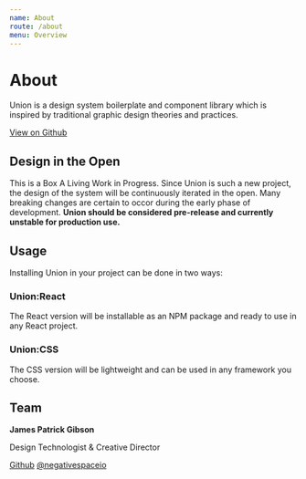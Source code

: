 ```yaml
---
name: About
route: /about
menu: Overview
---
```


<!-- // import { Box, Text, Stack } from "../../../union/components/components" -->

# About

Union is a design system boilerplate and component library which is inspired by traditional graphic design theories and practices.

[View on Github](https://github.com/jamespatrickgibson/union)

## Design in the Open

<Box>
  <Text>This is a Box</Text>
</Box>

<Stack>
  <Text size="1">A Living Work in Progress.</Text>
  <Text>Since Union is such a new project, the design of the system will be continuously iterated in the open. Many breaking changes are certain to occor during the early phase of development.</Text>

  <Text>
    <strong>
      Union should be considered pre-release and currently unstable for production use.
    </strong>
  </Text>
</Stack>

## Usage

<Text size="1">Installing Union in your project can be done in two ways:</Text>

### Union:React

The React version will be installable as an NPM package and ready to use in any React project.

### Union:CSS

The CSS version will be lightweight and can be used in any framework you choose.

## Team

**James Patrick Gibson**

Design Technologist & Creative Director

[Github](https://github.com/jamespatrickgibson) [@negativespaceio](https://twitter.com/negativespaceio)
